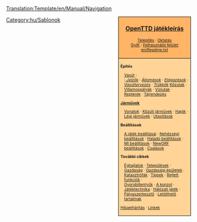 <noinclude>[[Translation:Template/en/Manual/Navigation]]</noinclude><noinclude>

[[Category:hu/Sablonok]]</noinclude>
<div style="float:right; padding-left:12px; background:#ffffff;">
<div style="border:1px solid #000000; background:#ffb466; padding:5px; -moz-border-radius-topleft:5px; -moz-border-radius-topright:5px; font-size: 12pt;">
<center><strong><font size="3">[[hu/Manual/Main Page|OpenTTD játékleírás]]</font></strong></center>
<div style="font-size: 8pt; text-align: center;">
[[hu/Manual/Telepítés| Telepítés]] &middot; 
[[hu/Manual/Tutorial/Main Page| Oktatás]]<br />
[[hu/Archive/Community/FAQ| GyIK]] &middot; 
[[hu/Manual/Felhasználói felület| Felhasználói felület]]<br />
[[en/Readme.txt]]
</div>
</div>
<div style="border:1px solid black; border-top-width: 0px; background:#ffd496; padding:5px; -moz-border-radius-bottomleft:5px; -moz-border-radius-bottomright:8px; font-size: 8pt;">

<div style="width: 186px">
'''Építés'''
<div style="margin-left:10px;">
[[hu/Manual/Vasútépítés|Vasút]] : <br />
:''[[hu/Manual/Jelzők| Jelzők]]'' &middot; ''[[hu/Manual/Vasútállomások|Állomások]]'' &middot; ''[[hu/Elágazások|Elágazások]]'' &middot; ''[[hu/Community/Vasúttervezés|Vasúttervezés]]'' &middot; ''[[hu/Trükkök| Trükkök]]''
[[hu/Manual/Közutak építése|Közutak]] &middot; [[hu/Manual/Villamospályák|Villamospályák]] &middot; [[hu/Manual/Víziutak létesítése|Víziutak]] &middot; [[hu/Manual/Repterek építése|Repterek]] &middot; [[hu/Manual/Tájrendezés|Tájrendezés]]
</div>
</div>

<div style="width: 186px">
'''[[hu/Manual/Járművek|Járművek]]'''
<div style="margin-left:10px;">
[[hu/Manual/Vonatok|Vonatok]] &middot; [[hu/Manual/Közúti járművek|Közúti járművek]] &middot; [[hu/Manual/Hajók|Hajók]] &middot;
[[hu/Manual/Légi járművek|Légi járművek]] &middot; [[hu/Manual/Utasítások|Utasítások]]
</div>
</div>

<div style="width: 186px">
'''Beállítások'''
<div style="margin-left:10px;">
[[hu/Beállítások panel|A játék beállításai]] &middot; [[hu/Nehézségi beállítások| Nehézségi beállítások]] &middot; [[hu/Haladó beállítások| Haladó beállítások]] &middot; [[hu/MI beállítások| MI beállítások]] &middot;
[[hu/Manual/NewGRF|NewGRF beállítások]] &middot; [[hu/Manual/Csalások|Csalások]]
</div>
</div>

<div style="width: 186px">
'''További cikkek'''<br />
<div style="margin-left:10px;">
[[hu/Manual/Éghajlatok|Éghajlatok]] &middot; [[hu/Manual/Települések|Települések]] &middot; [[hu/Manual/Gazdaság|Gazdaság]] &middot; [[hu/Manual/Gazdasági épületek|Gazdasági épületek]] &middot;<br />
[[hu/Manual/Katasztrófák|Katasztrófák]] &middot; [[hu/Manual/Tippek|Tippek]] &middot;
[[hu/Manual/Rejtett funkciók| Rejtett funkciók]] &middot;<br /> [[hu/Manual/Gyorsbillentyűk|Gyorsbillentyűk]] &middot;
[[hu/A konzol| A konzol]] &middot; [[hu/Manual/Game Mechanics/Main Page| Játéktechnika]] &middot;
[[hu/Manual/Hálózati játék| Hálózati játék]] &middot; [[hu/Manual/Pályaszerkesztő|Pályaszerkesztő]] &middot;
[[hu/Manual/Letölthető tartalmak| Letölthető tartalmak]]
</div>
</div>

[[hu/Hibaelhárítás|Hibaelhárítás]] &middot; [[hu/Archive/Lists/Linkek|Linkek]]
</div>
</div>
<includeonly>[[Category:hu/Manual/Kézikönyv|{{PAGENAME}}]]</includeonly>